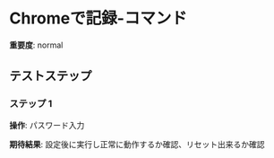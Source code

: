 # Chromeで記録-コマンド

**重要度**: normal

## テストステップ

### ステップ 1

**操作**: パスワード入力

**期待結果**:
設定後に実行し正常に動作するか確認、リセット出来るか確認

